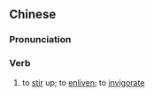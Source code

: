 {{also|抖擞}}
==Chinese==
{{zh-forms|s=抖擞}}

===Pronunciation===
{{zh-pron
|m=dǒusǒu
|cat=v
}}

===Verb===
{{zh-verb}}

# to [[stir]] up; to [[enliven]]; to [[invigorate]]